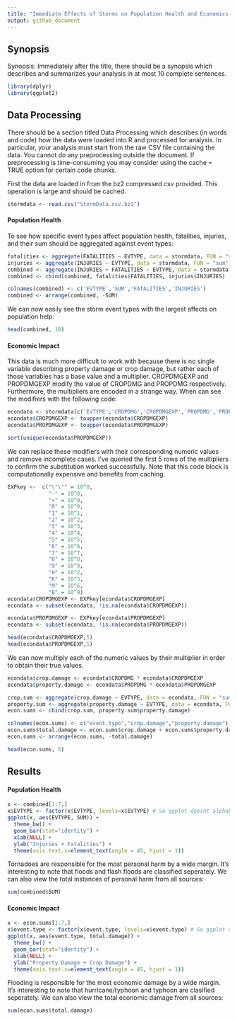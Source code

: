 ```yaml
---
title: "Immediate Effects of Storms on Population Health and Economics, 1950 - 2011"
output: github_document
---
```


## Synopsis

Synopsis: Immediately after the title, there should be a synopsis which describes and summarizes your analysis in at most 10 complete sentences.

```r
library(dplyr)
library(ggplot2)
```

## Data Processing

There should be a section titled Data Processing which describes (in words and code) how the data were loaded into R and processed for analysis. In particular, your analysis must start from the raw CSV file containing the data. You cannot do any preprocessing outside the document. If preprocessing is time-consuming you may consider using the cache = TRUE option for certain code chunks.

First the data are loaded in from the bz2 compressed csv provided. This operation is large and should be cached.

```r
stormdata <- read.csv("StormData.csv.bz2")
```

#### Population Health

To see how specific event types affect population health, fatalities, injuries, and their sum should be aggregated against event types:

```r
fatalities <- aggregate(FATALITIES ~ EVTYPE, data = stormdata, FUN = "sum")
injuries <- aggregate(INJURIES ~ EVTYPE, data = stormdata, FUN = "sum")
combined <- aggregate(INJURIES + FATALITIES ~ EVTYPE, data = stormdata, FUN = "sum")
combined <- cbind(combined, fatalities$FATALITIES, injuries$INJURIES)

colnames(combined) <- c('EVTYPE','SUM','FATALITIES','INJURIES')
combined <- arrange(combined, -SUM)
```

We can now easily see the storm event types with the largest affects on population help:

```r
head(combined, 10)
```

#### Economic Impact

This data is much more difficult to work with because there is no single variable describing property damage or crop damage, but rather each of those variables has a base value and a multiplier. CROPDMGEXP and PROPDMGEXP modify the value of CROPDMG and PROPDMG respectively. Furthermore, the multipliers are encoded in a strange way. When can see the modifiers with the following code:

```r
econdata <- stormdata[c('EVTYPE','CROPDMG','CROPDMGEXP','PROPDMG','PROPDMGEXP')]
econdata$CROPDMGEXP <- toupper(econdata$CROPDMGEXP)
econdata$PROPDMGEXP <- toupper(econdata$PROPDMGEXP)

sort(unique(econdata$PROPDMGEXP))

```

We can replace these modifiers with their corresponding numeric values and remove incomplete cases. I've queried the first 5 rows of the multipliers to confirm the substitution worked successfully. Note that this code block is computationally expensive and benefits from caching.

```r
EXPkey <-  c("\"\"" = 10^0,
             "-" = 10^0, 
             "+" = 10^0,
             "0" = 10^0,
             "1" = 10^1,
             "2" = 10^2,
             "3" = 10^3,
             "4" = 10^4,
             "5" = 10^5,
             "6" = 10^6,
             "7" = 10^7,
             "8" = 10^8,
             "9" = 10^9,
             "H" = 10^2,
             "K" = 10^3,
             "M" = 10^6,
             "B" = 10^9)
econdata$CROPDMGEXP <- EXPkey[econdata$CROPDMGEXP]
econdata <- subset(econdata, !is.na(econdata$CROPDMGEXP))

econdata$PROPDMGEXP <- EXPkey[econdata$PROPDMGEXP]
econdata <- subset(econdata, !is.na(econdata$PROPDMGEXP))

head(econdata$CROPDMGEXP,5)
head(econdata$PROPDMGEXP,5)
```

We can now multiply each of the numeric values by their multiplier in order to obtain their true values.

```r
econdata$crop.damage <- econdata$CROPDMG * econdata$CROPDMGEXP
econdata$property.damage <- econdata$PROPDMG * econdata$PROPDMGEXP

crop.sum <- aggregate(crop.damage ~ EVTYPE, data = econdata, FUN = "sum")
property.sum <- aggregate(property.damage ~ EVTYPE, data = econdata, FUN = "sum")
econ.sums <- cbind(crop.sum, property.sum$property.damage)

colnames(econ.sums) <- c("event.type","crop.damage","property.damage")
econ.sums$total.damage <- econ.sums$crop.damage + econ.sums$property.damage
econ.sums <- arrange(econ.sums, -total.damage)

head(econ.sums, 5)
```

## Results

#### Population Health
```r
x <- combined[1:7,]
x$EVTYPE <- factor(x$EVTYPE, levels=x$EVTYPE) # So ggplot doesnt alphabatize x-axis 
ggplot(x, aes(EVTYPE, SUM)) + 
  theme_bw() +
  geom_bar(stat="identity") + 
  xlab(NULL) +
  ylab("Injuries + Fatalities") +
  theme(axis.text.x=element_text(angle = 45, hjust = 1))
```

Tornadoes are responsible for the most personal harm by a wide margin. It's interesting to note that floods and flash floods are classified seperately. We can also view the total instances of personal harm from all sources:

```r
sum(combined$SUM)
```

#### Economic Impact

```r
x <- econ.sums[1:7,]
x$event.type <- factor(x$event.type, levels=x$event.type) # So ggplot doesnt alphabatize x-axis 
ggplot(x, aes(event.type, total.damage)) + 
  theme_bw() +
  geom_bar(stat="identity") + 
  xlab(NULL) +
  ylab("Property Damage + Crop Damage") +
  theme(axis.text.x=element_text(angle = 45, hjust = 1))
```

Flooding is responsible for the most economic damage by a wide margin. It's interesting to note that hurricane/typhoon and typhoon are clasified seperately. We can also view the total economic damage from all sources:

```r
sum(econ.sums$total.damage)
```
